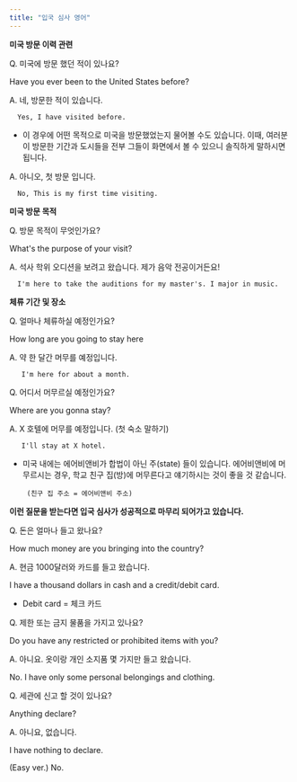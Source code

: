 ```yaml
---
title: "입국 심사 영어"
---
```


**미국 방문 이력 관련**

Q. 미국에 방문 했던 적이 있나요?

Have you ever been to the United States before?

A. 네, 방문한 적이 있습니다.

      Yes, I have visited before.

- 이 경우에 어떤 목적으로 미국을 방문했었는지 물어볼 수도 있습니다. 이때, 여러분이 방문한 기간과 도시들을 전부 그들이 화면에서 볼 수 있으니 솔직하게 말하시면 됩니다.

A. 아니오, 첫 방문 입니다.

      No, This is my first time visiting.

**미국 방문 목적**

Q. 방문 목적이 무엇인가요?

What's the purpose of your visit?

A. 석사 학위 오디션을 보려고 왔습니다. 제가 음악 전공이거든요!

      I'm here to take the auditions for my master's. I major in music.

**체류 기간 및 장소**

Q. 얼마나 체류하실 예정인가요?

How long are you going to stay here

A. 약 한 달간 머무를 예정입니다.

       I'm here for about a month.

Q. 어디서 머무르실 예정인가요?

Where are you gonna stay?

A. X 호텔에 머무를 예정입니다. (첫 숙소 말하기)

       I'll stay at X hotel.

- 미국 내에는 에어비앤비가 합법이 아닌 주(state) 들이 있습니다. 에어비앤비에 머무르시는 경우, 학교 친구 집(방)에 머무른다고 얘기하시는 것이 좋을 것 같습니다.

       (친구 집 주소 = 에어비앤비 주소)

**이런 질문을 받는다면 입국 심사가 성공적으로 마무리 되어가고 있습니다.**

Q. 돈은 얼마나 들고 왔나요?

How much money are you bringing into the country?

A. 현금 1000달러와 카드를 들고 왔습니다.

I have a thousand dollars in cash and a credit/debit card.

- Debit card = 체크 카드

Q. 제한 또는 금지 물품을 가지고 있나요?

Do you have any restricted or prohibited items with you?

A. 아니요. 옷이랑 개인 소지품 몇 가지만 들고 왔습니다.

No. I have only some personal belongings and clothing.

Q. 세관에 신고 할 것이 있나요?

Anything declare?

A. 아니요, 없습니다.

I have nothing to declare.

(Easy ver.) No.
